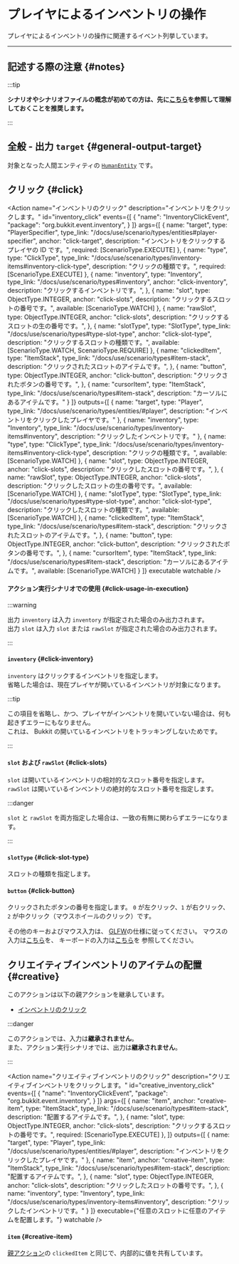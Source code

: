 

# プレイヤによるインベントリの操作

プレイヤによるインベントリの操作に関連するイベント列挙しています。

---

## 記述する際の注意 {#notes}

:::tip

**シナリオやシナリオファイルの概念が初めての方は、先に[こちら](/docs/use/scenario)を参照して理解しておくことを推奨します。**

:::

<BelowDocument docId="use/scenario/scenario-file"
               label="シナリオファイルを記述する際の注意"
               anchor="notes"
/>

## 全般 - 出力 `target` {#general-output-target}

対象となった人間エンティティの [`HumanEntity`](/docs/use/scenario/types/entities/#player) です。

## クリック {#click}


<Action name="インベントリのクリック"
        description="インベントリをクリックします。"
        id="inventory_click"
        events={[
          {
            "name": "InventoryClickEvent",
            "package": "org.bukkit.event.inventory",
          }
        ]}
        args={[
          {
            name: "target",
            type: "PlayerSpecifier",
            type_link: "/docs/use/scenario/types/entities#player-specifier",
            anchor: "click-target",
            description: "インベントリをクリックするプレイヤの ID です。",
            required: [ScenarioType.EXECUTE]
          },
          {
            name: "type",
            type: "ClickType",
            type_link: "/docs/use/scenario/types/inventory-items#inventory-click-type",
            description: "クリックの種類です。",
            required: [ScenarioType.EXECUTE]
          },
          {
            name: "inventory",
            type: "Inventory",
            type_link: "/docs/use/scenario/types#inventory",
            anchor: "click-inventory",
            description: "クリックするインベントリです。",
          },
          {
            name: "slot",
            type: ObjectType.INTEGER,
            anchor: "click-slots",
            description: "クリックするスロットの番号です。",
            available: [ScenarioType.WATCH]
          },
          {
            name: "rawSlot",
            type: ObjectType.INTEGER,
            anchor: "click-slots",
            description: "クリックするスロットの生の番号です。",
          },
          {
            name: "slotType",
            type: "SlotType",
            type_link: "/docs/use/scenario/types#type-slot-type",
            anchor: "click-slot-type",
            description: "クリックするスロットの種類です。",
            available: [ScenarioType.WATCH, ScenarioType.REQUIRE]
          },
          {
            name: "clickedItem",
            type: "ItemStack",
            type_link: "/docs/use/scenario/types#item-stack",
            description: "クリックされたスロットのアイテムです。",
          },
          {
            name: "button",
            type: ObjectType.INTEGER,
            anchor: "click-button",
            description: "クリックされたボタンの番号です。",
          },
          {
            name: "cursorItem",
            type: "ItemStack",
            type_link: "/docs/use/scenario/types#item-stack",
            description: "カーソルにあるアイテムです。"
          }
        ]}
        outputs={[
          {
            name: "target",
            type: "Player",
            type_link: "/docs/use/scenario/types/entities/#player",
            description: "インベントリをクリックしたプレイヤです。"
          },
          {
            name: "inventory",
            type: "Inventory",
            type_link: "/docs/use/scenario/types/inventory-items#inventory",
            description: "クリックしたインベントリです。"
          },
          {
            name: "type",
            type: "ClickType",
            type_link: "/docs/use/scenario/types/inventory-items#inventory-click-type",
            description: "クリックの種類です。",
            available: [ScenarioType.WATCH]
          },
          {
            name: "slot",
            type: ObjectType.INTEGER,
            anchor: "click-slots",
            description: "クリックしたスロットの番号です。",
          },
          {
            name: "rawSlot",
            type: ObjectType.INTEGER,
            anchor: "click-slots",
            description: "クリックしたスロットの生の番号です。",
            available: [ScenarioType.WATCH]
          },
          {
            name: "slotType",
            type: "SlotType",
            type_link: "/docs/use/scenario/types#type-slot-type",
            anchor: "click-slot-type",
            description: "クリックしたスロットの種類です。",
            available: [ScenarioType.WATCH]
          },
          {
            name: "clickedItem",
            type: "ItemStack",
            type_link: "/docs/use/scenario/types#item-stack",
            description: "クリックされたスロットのアイテムです。",
          },
          {
            name: "button",
            type: ObjectType.INTEGER,
            anchor: "click-button",
            description: "クリックされたボタンの番号です。",
          },
          {
            name: "cursorItem",
            type: "ItemStack",
            type_link: "/docs/use/scenario/types#item-stack",
            description: "カーソルにあるアイテムです。",
            available: [ScenarioType.WATCH]
          }
        ]}
        executable watchable
/>

#### アクション実行シナリオでの使用 {#click-usage-in-execution}

:::warning

出力 `inventory` は入力 `inventory` が指定された場合のみ出力されます。  
出力 `slot` は入力 `slot` または `rawSlot` が指定された場合のみ出力されます。

:::

#### `inventory` {#click-inventory}

`inventory` はクリックするインベントリを指定します。  
省略した場合は、現在プレイヤが開いているインベントリが対象になります。

:::tip

この項目を省略し、かつ、プレイヤがインベントリを開いていない場合は、何も起きずエラーにもなりません。  
これは、 Bukkit の開いているインベントリをトラッキングしないためです。

:::

#### `slot` および `rawSlot` {#click-slots}

`slot` は開いているインベントリの相対的なスロット番号を指定します。  
`rawSlot` は開いているインベントリの絶対的なスロット番号を指定します。

:::danger

`slot` と `rawSlot` を両方指定した場合は、一致の有無に関わらずエラーになります。

:::

#### `slotType` {#click-slot-type}

スロットの種類を指定します。

#### `button` {#click-button}

クリックされたボタンの番号を指定します。
`0` が左クリック、`1` が右クリック、`2` が中クリック（マウスホイールのクリック）です。

その他のキーおよびマウス入力は、 [GLFW](https://glfw.org)の仕様に従ってください。
マウスの入力は[こちら](https://www.glfw.org/docs/3.3/group__keys.html)を、
キーボードの入力は[こちら](https://www.glfw.org/docs/3.3/group__keys.html)を
参照してください。

## クリエイティブインベントリのアイテムの配置 {#creative}

このアクションは以下の親アクションを継承しています。

- [インベントリのクリック](#click)

:::danger

このアクションでは、入力は**継承されません**。  
また、アクション実行シナリオでは、出力は**継承されません**。

:::

<Action name="クリエイティブインベントリのクリック"
        description="クリエイティブインベントリをクリックします。"
        id="creative_inventory_click"
        events={[
          {
            "name": "InventoryClickEvent",
            "package": "org.bukkit.event.inventory",
          }
        ]}
        args={[
          {
            name: "item",
            anchor: "creative-item",
            type: "ItemStack",
            type_link: "/docs/use/scenario/types#item-stack",
            description: "配置するアイテムです。",
          },
          {
            name: "slot",
            type: ObjectType.INTEGER,
            anchor: "click-slots",
            description: "クリックするスロットの番号です。",
            required: [ScenarioType.EXECUTE]
          },
        ]}
        outputs={[
          {
            name: "target",
            type: "Player",
            type_link: "/docs/use/scenario/types/entities/#player",
            description: "インベントリをクリックしたプレイヤです。"
          },
          {
            name: "item",
            anchor: "creative-item",
            type: "ItemStack",
            type_link: "/docs/use/scenario/types#item-stack",
            description: "配置するアイテムです。",
          },
          {
            name: "slot",
            type: ObjectType.INTEGER,
            anchor: "click-slots",
            description: "クリックしたスロットの番号です。",
          },
          {
            name: "inventory",
            type: "Inventory",
            type_link: "/docs/use/scenario/types/inventory-items#inventory",
            description: "クリックしたインベントリです。"
          }
        ]}
        executable={"任意のスロットに任意のアイテムを配置します。"}
        watchable
/>

#### `item` {#creative-item}

[親アクション](#creative)の `clickedItem` と同じで、内部的に値を共有しています。
